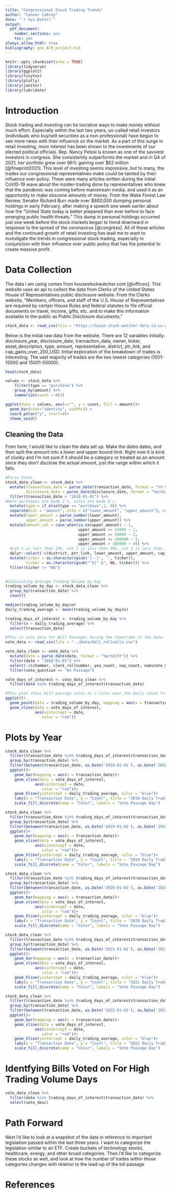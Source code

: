 ```yaml
---
title: "Congressional Stock Trading Trends"
author: "Connor Cabrey"
date: "`r Sys.Date()`"
output:
  pdf_document:
    number_sections: yes
    toc: yes
always_allow_html: true
bibliography: gov_670_project.bib
---
```


```r
knitr::opts_chunk$set(echo = TRUE)
library(tidyverse)
library(ggplot2)
library(tinytex)
library(plotly)
library(janitor)
library(lubridate)
```

\newpage

# Introduction

Stock trading and investing can be lucrative ways to make money without much effort. Especially within the last two years, so-called retail investors (individuals who buy/sell securities as a non-professional) have begun to see more news with their influence on the market. As a part of this surge in retail investing, more interest has been shown to the investments of our elected political officials. Rep. Nancy Pelosi is known as one of the savviest investors in congress. She consistently outperforms the market and in Q4 of 2021, her portfolio grew over 96% gaining over \$62 million [@fineprint2021]. This level of investing seems impressive, but to many, the trades our congressional representatives make could be tainted by their influence over policy. There were many articles written during the initial CoVID-19 wave about the insider-trading done by representatives who knew that the pandemic was coming before mainstream media, and used it as an opportunity to make obscene amounts of money. From the Wake Forest Law Review, Senator Richard Burr made over \$600,000 dumping personal holdings in early February, after making a speech one week earlier about how the "United Stats today is better prepared than ever before to face emerging public health threats." This dump in personal holdings occurred just one week before the stock markets began to trend downward in response to the spread of the coronavirus [@congress]. All of these articles and the continued growth of retail investing has lead me to want to investigate the trends in congressional stock trading, especially in conjunction with their influence over public policy that has the potential to create massive profit.

# Data Collection

The data I am using comes from housestockwatcher.com [@officeo]. This website uses an api to collect the data from Clerks of the United States House of Representatives public disclosure website. From the Clerks website, "Members, officers, and staff of the U.S. House of Representatives are required by certain House Rules and federal statutes to file official documents on travel, income, gifts, etc. and to make this information available to the public as Public Disclosure documents."

```r
stock_data <- read_csv(file = "https://house-stock-watcher-data.s3-us-west-2.amazonaws.com/data/all_transactions.csv")
```

Below is the initial raw data from the website. There are 12 variables initially: disclosure_year, disclosure_date, transaction_data, owner, ticker, asset_description, type, amount, representative, district, ptr_link, and cap_gains_over_200_USD. Initial exploration of the breakdown of trades is interesting. The vast majority of trades are the two lowest categories (1001-15000 and 15001-50000).

```r
head(stock_data)
```

```r
values <- stock_data %>%
    filter(type == "purchase") %>% 
    group_by(amount) %>%
    summarize(count = n())

ggplot(data = values, aes(x="", y = count, fill = amount))+
  geom_bar(stat="identity", width=1) +
  coord_polar("y", start=0)+
  theme_void()
```

## Cleaning the Data

From here, I would like to clean the data set up. Make the dates dates, and then split the amount into a lower and upper bound limit. Right now it is kind of clunky and I'm not sure if it should be a category or treated as an amount since they don't disclose the actual amount, just the range within which it falls.

```r
#Parse Dates
stock_data_clean <- stock_data %>% 
  mutate(transaction_date = parse_date(transaction_date, format = "%Y-%m-%d"),
         disclosure_date = parse_date(disclosure_date, format = "%m/%d/%Y")) %>% 
  filter(transaction_date > "2018-01-01") %>% 
#Here purchases are made 1's, sales are made 0's
  mutate(type = if_else(type == "purchase",1, 0)) %>% 
  separate(col = "amount", into = c("lower_amount", "upper_amount"), sep = "-") %>% 
  mutate(lower_amount = parse_number(lower_amount),
         upper_amount = parse_number(upper_amount)) %>% 
  mutate(amount_cat = case_when(is.na(upper_amount) ~ 1,
                                upper_amount <= 15000 ~ 1,
                                upper_amount <= 50000 ~ 2,
                                upper_amount <= 100000 ~ 3,
                                upper_amount > 100000 ~ 4)) %>% 
  #cat 1 is less than 15k, cat 2 is less than 50k, cat 3 is less than 100k, cat 4 is more than 100k
  dplyr::select(-c(district, ptr_link, lower_amount, upper_amount, cap_gains_over_200_usd, disclosure_year, owner)) %>% 
  mutate(ticker = as.character(gsub('[--]', '', ticker)),
         ticker = as.character(gsub("^$|^ $", NA, ticker))) %>% 
  filter(ticker != "NA")
  

```

```r
#Calculating Average Trading Volume by Day
trading_volume_by_day <- stock_data_clean %>% 
  group_by(transaction_date) %>% 
  count()

median(trading_volume_by_day$n)
daily_trading_average <- mean(trading_volume_by_day$n)

trading_days_of_interest <- trading_volume_by_day %>% 
  filter(n > daily_trading_average) %>% 
  select(transaction_date)
```


```r
#This is vote data for Bill Passages during the timeframe of the data
vote_data <- read_csv(file = "../Data/Hall_rollcalls.csv")

vote_data_clean <- vote_data %>% 
  mutate(date = parse_date(date, format = "%m/%d/%Y")) %>% 
  filter(date > "2018-01-01") %>% 
  select(-c(chamber, clerk_rollnumber, yea_count, nay_count, nominate_mid_1, nominate_mid_2, nominate_spread_1, nominate_spread_2, nominate_log_likelihood, bill_number, vote_result, dtl_desc, rollnumber, session)) %>% 
  filter(vote_question == "On Passage")
```

```r
vote_days_of_interest <- vote_data_clean %>% 
  filter(date %in% trading_days_of_interest$transaction_date)
```


```r
#This plot shows bill passage votes as v-lines over the daily stock trading volume by congressional representatives
ggplot()+
  geom_point(data = trading_volume_by_day, mapping = aes(x = transaction_date, y = n))+
  geom_vline(data = vote_days_of_interest,
             aes(xintercept = date,
                color = "red"))
```


# Plots by Year
```r
stock_data_clean %>%
  filter(transaction_date %in% trading_days_of_interest$transaction_date) %>% 
  group_by(transaction_date) %>% 
  filter(between(transaction_date, as.Date('2018-01-01'), as.Date('2018-12-31'))) %>% 
  ggplot()+
    geom_bar(mapping = aes(x = transaction_date))+
    geom_vline(data = vote_days_of_interest,
             aes(xintercept = date,
                color = "red"))+
    geom_hline(yintercept = daily_trading_average, color = "blue")+
    labs(x = "Transaction Date", y = "Count", title = "2018 Daily Trading Averages") +
    scale_fill_discrete(name = "Color", labels = "Vote Passage Day")
```

```r

stock_data_clean %>%
  filter(transaction_date %in% trading_days_of_interest$transaction_date) %>% 
  group_by(transaction_date) %>% 
  filter(between(transaction_date, as.Date('2019-01-01'), as.Date('2019-12-31'))) %>% 
  ggplot()+
    geom_bar(mapping = aes(x = transaction_date))+
    geom_vline(data = vote_days_of_interest,
             aes(xintercept = date,
                color = "red"))+
    geom_hline(yintercept = daily_trading_average, color = "blue")+
    labs(x = "Transaction Date", y = "Count", title = "2019 Daily Trading Averages") +
    scale_fill_discrete(name = "Color", labels = "Vote Passage Day")

```

```r

stock_data_clean %>%
  filter(transaction_date %in% trading_days_of_interest$transaction_date) %>% 
  group_by(transaction_date) %>% 
  filter(between(transaction_date, as.Date('2020-01-01'), as.Date('2020-12-31'))) %>% 
  ggplot()+
    geom_bar(mapping = aes(x = transaction_date))+
    geom_vline(data = vote_days_of_interest,
             aes(xintercept = date,
                color = "red"))+
    geom_hline(yintercept = daily_trading_average, color = "blue")+
    labs(x = "Transaction Date", y = "Count", title = "2020 Daily Trading Averages") +
    scale_fill_discrete(name = "Color", labels = "Vote Passage Day")

```

```r

stock_data_clean %>%
  filter(transaction_date %in% trading_days_of_interest$transaction_date) %>% 
  group_by(transaction_date) %>% 
  filter(between(transaction_date, as.Date('2021-01-01'), as.Date('2021-12-31'))) %>% 
  ggplot()+
    geom_bar(mapping = aes(x = transaction_date))+
    geom_vline(data = vote_days_of_interest,
             aes(xintercept = date,
                color = "red"))+
    geom_hline(yintercept = daily_trading_average, color = "blue")+
    labs(x = "Transaction Date", y = "Count", title = "2021 Daily Trading Averages") +
    scale_fill_discrete(name = "Color", labels = "Vote Passage Day")

```

```r

stock_data_clean %>%
  filter(transaction_date %in% trading_days_of_interest$transaction_date) %>% 
  group_by(transaction_date) %>% 
  filter(between(transaction_date, as.Date('2022-01-01'), as.Date('2022-12-31'))) %>% 
  ggplot()+
    geom_bar(mapping = aes(x = transaction_date))+
    geom_vline(data = vote_days_of_interest,
             aes(xintercept = date,
                color = "red"))+
    geom_hline(yintercept = daily_trading_average, color = "blue")+
    labs(x = "Transaction Date", y = "Count", title = "2022 Daily Trading Averages") +
    scale_fill_discrete(name = "Color", labels = "Vote Passage Day")

```

# Identfying Bills Voted on For High Trading Volume Days
```r
vote_data_clean %>% 
  filter(date %in% trading_days_of_interest$transaction_date) %>% 
  select(vote_desc)
```

# Path Forward

Next I'd like to look at a snapshot of the data in reference to important legislation passed within the last three years. I want to categorize the legislation similar to an ETF. Create buckets of technology stocks, healthcare, energy, and other broad categories. Then I'd like to categorize these stocks as well, and look at how the number of trades within those categories changes with relation to the lead-up of the bill passage

\newpage

# References
